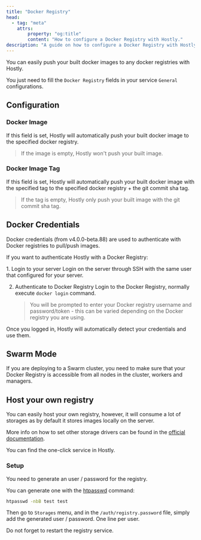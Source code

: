```yaml
---
title: "Docker Registry"
head:
  - tag: "meta"
    attrs:
        property: "og:title"
        content: "How to configure a Docker Registry with Hostly."
description: "A guide on how to configure a Docker Registry with Hostly."
---
```



You can easily push your built docker images to any docker registries with Hostly.

You just need to fill the `Docker Registry` fields in your service `General` configurations.

## Configuration

### Docker Image

If this field is set, Hostly will automatically push your built docker image to the specified docker registry.

> If the image is empty, Hostly won't push your built image.

### Docker Image Tag

If this field is set, Hostly will automatically push your built docker image with the specified tag to the specified docker registry + the git commit sha tag.

> If the tag is empty, Hostly only push your built image with the git commit sha tag.

## Docker Credentials

Docker credentials (from v4.0.0-beta.88) are used to authenticate with Docker registries to pull/push images.

If you want to authenticate Hostly with a Docker Registry:

<Steps>
1. Login to your server
    Login on the server through SSH with the same user that configured for your server.

2. Authenticate to Docker Registry
    Login to the Docker Registry, normally execute `docker login` command.
    
    > You will be prompted to enter your Docker registry username and password/token - this can be varied depending on the Docker registry you are using.
</Steps>
Once you logged in, Hostly will automatically detect your credentials and use them.

## Swarm Mode

If you are deploying to a Swarm cluster, you need to make sure that your Docker Registry is accessible from all nodes in the cluster, workers and managers.

## Host your own registry

You can easily host your own registry, however, it will consume a lot of storages as by default it stores images locally on the server.

More info on how to set other storage drivers can be found in the [official documentation](https://distribution.github.io/distribution/storage-drivers/).

You can find the one-click service in Hostly.

### Setup

You need to generate an user / password for the registry.

You can generate one with the [htpasswd](https://httpd.apache.org/docs/current/programs/htpasswd.html) command:

```bash
htpasswd -nbB test test
```

Then go to `Storages` menu, and in the `/auth/registry.password` file, simply add the generated user / password. One line per user.

<Aside type="caution">Do not forget to restart the registry service.</Aside>
